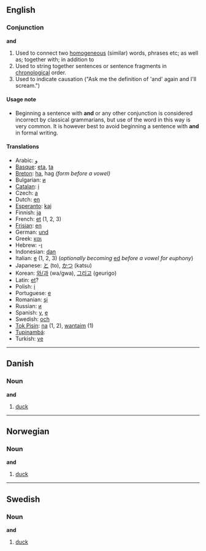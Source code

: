 ==English==
===Conjunction===
'''and'''

# Used to connect two [[homogeneous]] (similar) words, phrases etc; as well as; together with; in addition to
# Used to string together sentences or sentence fragments in [[chronological]] order.
# Used to indicate causation ("Ask me the definition of 'and' again and I'll scream.")

====Usage note====
*Beginning a sentence with '''and''' or any other conjunction is considered incorrect by classical grammarians, but use of the word in this way is very common.  It is however best to avoid beginning a sentence with '''and''' in formal writing.

====Translations====
*Arabic: [[و]]
*[[Basque]]: [[eta]], [[ta]]
*[[Breton]]: [[ha]], hag ''(form before a vowel)''
*Bulgarian: [[и]]
*[[Catalan]]: [[i]]
*Czech: [[a]]
*Dutch: [[en]]
*[[Esperanto]]: [[kaj]]
*Finnish: [[ja]]
*French: [[et]] (1, 2, 3)
*[[Frisian]]: [[en]]
*German: [[und]]
*Greek: [[και]]
*Hebrew: -[[ו]]
*Indonesian: [[dan]]
*Italian: [[e]] (1, 2, 3) (''optionally becoming'' [[ed]] ''before a vowel for euphony'')
*Japanese: [[と]] (to), [[かつ]] (katsu)
*Korean: [[와/과]] (wa/gwa), [[그리고]] (geurigo)
*Latin: [[et]]?
*Polish: [[i]]
*Portuguese: [[e]]
*Romanian: [[şi]]
*Russian: [[и]]
*Spanish: [[y]], [[e]]
*Swedish: [[och]]
*[[Tok Pisin]]: [[na]] (1, 2), [[wantaim]] (1)
*[[Tupinambá]]: [[]]
*Turkish: [[ve]]

----
==Danish==
===Noun===
'''and'''

#[[duck]]

----
==Norwegian==
===Noun===
'''and'''

#[[duck]]

----
==Swedish==
===Noun===
'''and'''

#[[duck]]